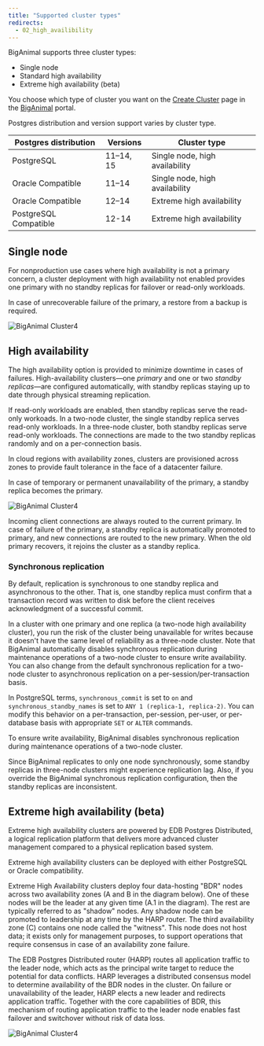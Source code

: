 ```yaml
---
title: "Supported cluster types"
redirects:
  - 02_high_availibility
---
```


BigAnimal supports three cluster types: 
- Single node
- Standard high availability
- Extreme high availability (beta)

You choose which type of cluster you want on the [Create Cluster](https://portal.biganimal.com/create-cluster) page in the [BigAnimal](https://portal.biganimal.com) portal.  

Postgres distribution and version support varies by cluster type.

| Postgres distribution |     Versions     |          Cluster type          |
| --------------------- | ---------------- | ------------------------------ |
| PostgreSQL            | 11–14, 15        | Single node, high availability |
| Oracle Compatible     | 11–14            | Single node, high availability |
| Oracle Compatible     | 12–14            | Extreme high availability      |
| PostgreSQL Compatible | 12-14            | Extreme high availability      |

## Single node

For nonproduction use cases where high availability is not a primary concern, a cluster deployment with high availability not enabled provides one primary with no standby replicas for failover or read-only workloads. 

In case of unrecoverable failure of the primary, a restore from a backup is required. 

![*BigAnimal Cluster4*](images/Single-Node-Diagram-2x.png)

## High availability

The high availability option is provided to minimize downtime in cases of failures. High-availability clusters—one *primary* and one or two *standby replicas*—are configured automatically, with standby replicas staying up to date through physical streaming replication. 

If read-only workloads are enabled, then standby replicas serve the read-only workoads. In a two-node cluster, the single standby replica serves read-only workloads. In a three-node cluster, both standby replicas serve read-only workloads. The connections are made to the two standby replicas randomly and on a per-connection basis. 

In cloud regions with availability zones, clusters are provisioned across zones to provide fault tolerance in the face of a datacenter failure.

In case of temporary or permanent unavailability of the primary, a standby replica becomes the primary.

![*BigAnimal Cluster4*](images/HA-diagram-2x.png)

Incoming client connections are always routed to the current primary. In case of failure of the primary, a standby replica is automatically promoted to primary, and new connections are routed to the new primary. When the old primary recovers, it rejoins the cluster as a standby replica.


### Synchronous replication

By default, replication is synchronous to one standby replica and asynchronous to the other. That is, one standby replica must confirm that a transaction record was written to disk before the client receives acknowledgment of a successful commit. 

In a cluster with one primary and one replica (a two-node high availability cluster), you run the risk of the cluster being unavailable for writes because it doesn't have the same level of reliability as a three-node cluster. Note that BigAnimal automatically disables synchronous replication during maintenance operations of a two-node cluster to ensure write availability. You can also change from the default synchronous replication for a two-node cluster to asynchronous replication on a per-session/per-transaction basis.

In PostgreSQL terms, `synchronous_commit` is set to `on` and `synchronous_standby_names` is set to `ANY 1 (replica-1, replica-2)`. You can modify this behavior on a per-transaction, per-session, per-user, or per-database basis with appropriate `SET` or `ALTER` commands. 

To ensure write availability, BigAnimal disables synchronous replication during maintenance operations of a two-node cluster.

Since BigAnimal replicates to only one node synchronously, some standby replicas in three-node clusters might experience replication lag. Also, if you override the BigAnimal synchronous replication configuration, then the standby replicas are inconsistent. 

## Extreme high availability (beta)

Extreme high availability clusters are powered by EDB Postgres Distributed, a logical replication platform that delivers more advanced cluster management compared to a physical replication based system. 

Extreme high availability clusters can be deployed with either PostgreSQL or Oracle compatibility. 

Extreme High Availability clusters deploy four data-hosting "BDR" nodes across two availability zones (A and B in the diagram below). One of these nodes will be the leader at any given time (A.1 in the diagram). The rest are typically referred to as "shadow" nodes. Any shadow node can be promoted to leadership at any time by the HARP router. The third availability zone (C) contains one node called the "witness". This node does not host data; it exists only for management purposes, to support operations that require consensus in case of an availability zone failure.

The EDB Postgres Distributed router (HARP) routes all application traffic to the leader node, which acts as the principal write target to reduce the potential for data conflicts. HARP leverages a distributed consensus model to determine availability of the BDR nodes in the cluster. On failure or unavailability of the leader, HARP elects a new leader and redirects application traffic. Together with the core capabilities of BDR, this mechanism of routing application traffic to the leader node enables fast failover and switchover without risk of data loss. 

![*BigAnimal Cluster4*](images/Extreme-HA-Diagram-2x.png)
